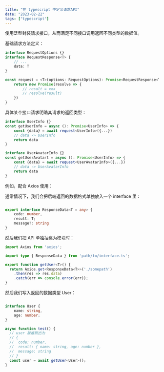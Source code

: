 ```yaml
---
title: "在 typescript 中定义请求API"
date: "2023-02-22"
tags: ["typescript"]
---
```


使用泛型封装请求接口，从而满足不同接口调用返回不同类型的数据值。

基础请求方法定义：
```typescript
interface RequestOptions {}
interface RequestResponse<T> {
    // ...
    data: T
}

const request = <T>(options: RequestOptions): Promise<RequestResponse<T>> => {
    return new Promise(resolve => {
        // result = xxx
        // resolve(result)
    })
}
```

具体某个接口请求明确其请求的返回类型：
```typescript
interface UserInfo {}
const getUserInfo = async (): Promise<UserInfo> => {
    const {data} = await request<UserInfo>({...})
    // data -> UserInfo
    return data
}

interface UserAvatarInfo {}
const getUserAvatart = async (): Promise<UserInfo> => {
    const {data} = await request<UserAvatarInfo>({...})
    // data -> UserAvatarInfo
    return data
}
```

例如，配合 Axios 使用：

通常情况下，我们会把后端返回的数据格式单独放入一个 interface 里：

```typescript

export interface ResponseData<T = any> {
    code: number,
    result: T;
    message?: string
}
```

然后我们把 API 单独抽离为模块时：

```typescript
import Axios from 'axios';

import type { ResponseData } from 'path/to/interface.ts';

export function getUser<T>() {
  return Axios.get<ResponseData<T>>('./somepath')
    .then(res => res.data)
    .catch(err => console.error(err));
}
```

然后我们写入返回的数据类型 User：

```typescript

interface User {
    name: string,
    age: number;
}

async function test() {
  // user 被推断出为
  // {
  //  code: number,
  //  result: { name: string, age: number },
  //  message: string
  // }
  const user = await getUser<User>();
}
```

